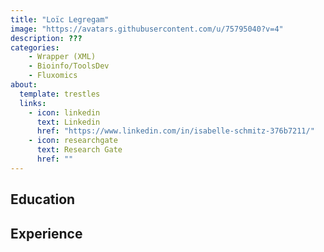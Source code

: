---
title: "Loïc Legregam"
image: "https://avatars.githubusercontent.com/u/75795040?v=4"
description: ???
categories: 
    - Wrapper (XML)
    - Bioinfo/ToolsDev
    - Fluxomics
about:
  template: trestles
  links: 
    - icon: linkedin
      text: Linkedin
      href: "https://www.linkedin.com/in/isabelle-schmitz-376b7211/"
    - icon: researchgate
      text: Research Gate
      href: ""
---

## Education

## Experience

